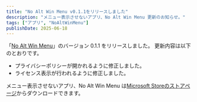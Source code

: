 ```yaml
---
title: "No Alt Win Menu v0.1.1をリリースしました"
description: "メニュー表示させないアプリ、No Alt Win Menu 更新のお知らせ。"
tags: ["アプリ", "NoAltWinMenu"]
publishDate: 2025-06-18
---
```


「[No Alt Win Menu](https://noriapi.com/no-alt-win-menu/)」のバージョン 0.1.1 をリリースしました。
更新内容は以下のとおりです。

- プライバシーポリシーが開かれるように修正しました。
- ライセンス表示が行われるように修正しました。

メニュー表示させないアプリ、No Alt Win Menu は[Microsoft Storeのストアページ](https://apps.microsoft.com/detail/9NBHXKQ70QCK?mode=direct)からダウンロードできます。
